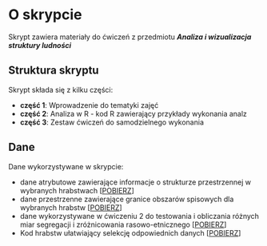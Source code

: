 # O skrypcie {.unnumbered}

Skrypt zawiera materiały do ćwiczeń z przedmiotu ***Analiza i wizualizacja struktury ludności***

## Struktura skryptu

Skrypt składa się z kilku części:

-   **część 1**: Wprowadzenie do tematyki zajęć
-   **część 2**: Analiza w R - kod R zawierający przykłady wykonania analz
-   **część 3**: Zestaw ćwiczeń do samodzielnego wykonania

## Dane

Dane wykorzystywane w skrypcie:

-   dane atrybutowe zawierające informacje o strukturze przestrzennej w wybranych hrabstwach \[[POBIERZ](https://dmowska-dydaktyka.web.amu.edu.pl/data/uploads/analiza_wizuzalizacja_ludnosci/data/dane_atrybutowe.zip)\]
-   dane przestrzenne zawierające granice obszarów spisowych dla wybranych hrabstw \[[POBIERZ](https://dmowska-dydaktyka.web.amu.edu.pl/data/uploads/analiza_wizuzalizacja_ludnosci/data/dane_przestrzenne.zip)\]
-   dane wykorzystywane w ćwiczeniu 2 do testowania i obliczania różnych miar segregacji i zróżnicowania rasowo-etnicznego \[[POBIERZ](https://dmowska-dydaktyka.web.amu.edu.pl/data/uploads/analiza_wizuzalizacja_ludnosci/data/miary.zip)\]
-   Kod hrabstw ułatwiający selekcję odpowiednich danych \[[POBIERZ](https://dmowska-dydaktyka.web.amu.edu.pl/data/uploads/analiza_wizuzalizacja_ludnosci/data/hrabstwa.xls)\]
